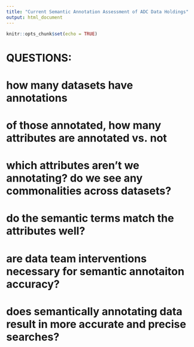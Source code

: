 ```yaml
---
title: "Current Semantic Annotation Assessment of ADC Data Holdings"
output: html_document
---
```


```r
knitr::opts_chunk$set(echo = TRUE)
```

# QUESTIONS: 
# how many datasets have annotations
# of those annotated, how many attributes are annotated vs. not
# which attributes aren't we annotating? do we see any commonalities across datasets?
# do the semantic terms match the attributes well?
# are data team interventions necessary for semantic annotaiton accuracy?
# does semantically annotating data result in more accurate and precise searches?